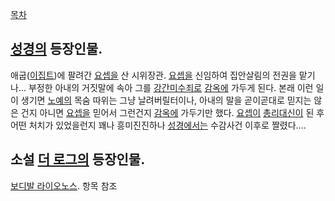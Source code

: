 [[목차]]
== [[성경]]의 등장인물. ==
애굽([[이집트]])에 팔려간 [[요셉]]을 산 시위장관.
[[요셉]]을 신임하여 집안살림의 전권을 맡기나... 부정한 아내의 거짓말에 속아 그를 [[강간]]미수죄로 [[감옥]]에 가두게 된다. 본래 이런 일이 생기면 [[노예]]의 목숨 따위는 그냥 날려버릴터이나, 아내의 말을 곧이곧대로 믿지는 않은 건지 아니면 [[요셉]]을 믿어서 그런건지 [[감옥]]에 가두기만 했다. [[요셉]]이 [[총리]]대신이 된 후 어떤 처치가 있었을런지 꽤나 흥미진진하나 [[성경]]에서는 수감사건 이후로 짤렸다....

== 소설 [[더 로그]]의 등장인물. ==
[[보디발 라이오노스]]. 항목 참조
